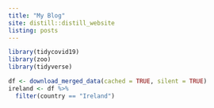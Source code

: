 ```yaml
---
title: "My Blog"
site: distill::distill_website
listing: posts
---
```

```r
library(tidycovid19)
library(zoo)
library(tidyverse)
```


```r
df <- download_merged_data(cached = TRUE, silent = TRUE)
ireland <- df %>%
  filter(country == "Ireland")
```



